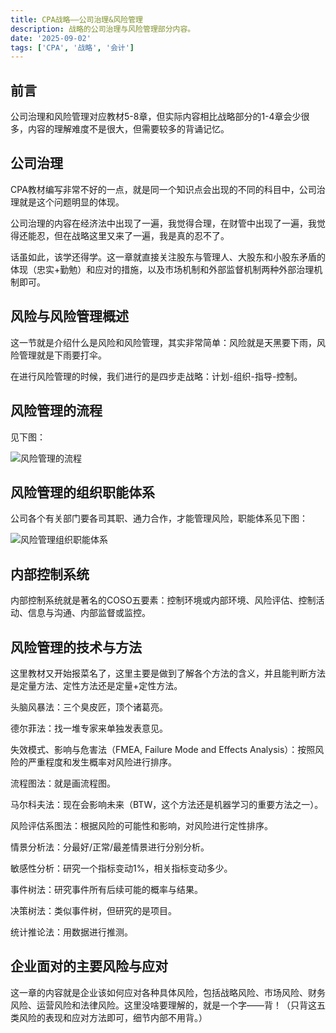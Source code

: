 ```yaml
---
title: CPA战略——公司治理&风险管理
description: 战略的公司治理与风险管理部分内容。
date: '2025-09-02'
tags: ['CPA', '战略', '会计']
---
```


## 前言

公司治理和风险管理对应教材5-8章，但实际内容相比战略部分的1-4章会少很多，内容的理解难度不是很大，但需要较多的背诵记忆。

## 公司治理

CPA教材编写非常不好的一点，就是同一个知识点会出现的不同的科目中，公司治理就是这个问题明显的体现。

公司治理的内容在经济法中出现了一遍，我觉得合理，在财管中出现了一遍，我觉得还能忍，但在战略这里又来了一遍，我是真的忍不了。

话虽如此，该学还得学。这一章就直接关注股东与管理人、大股东和小股东矛盾的体现（忠实+勤勉）和应对的措施，以及市场机制和外部监督机制两种外部治理机制即可。

## 风险与风险管理概述

这一节就是介绍什么是风险和风险管理，其实非常简单：风险就是天黑要下雨，风险管理就是下雨要打伞。

在进行风险管理的时候，我们进行的是四步走战略：计划-组织-指导-控制。

## 风险管理的流程

见下图：

<div style={{ display: 'flex', justifyContent: 'center', margin: '20px 0' }}>
  <img
    src="/images/blog/CPA-Strategy-Implementation/1.webp"
    alt="风险管理的流程"
    style={{ maxWidth: '100%', height: 'auto' }}
  />
</div>

## 风险管理的组织职能体系

公司各个有关部门要各司其职、通力合作，才能管理风险，职能体系见下图：

<div style={{ display: 'flex', justifyContent: 'center', margin: '20px 0' }}>
  <img
    src="/images/blog/CPA-Strategy-Implementation/2.webp"
    alt="风险管理组织职能体系"
    style={{ maxWidth: '100%', height: 'auto' }}
  />
</div>

## 内部控制系统

内部控制系统就是著名的COSO五要素：控制环境或内部环境、风险评估、控制活动、信息与沟通、内部监督或监控。

## 风险管理的技术与方法

这里教材又开始报菜名了，这里主要是做到了解各个方法的含义，并且能判断方法是定量方法、定性方法还是定量+定性方法。

头脑风暴法：三个臭皮匠，顶个诸葛亮。

德尔菲法：找一堆专家来单独发表意见。

失效模式、影响与危害法（FMEA, Failure Mode and Effects Analysis）：按照风险的严重程度和发生概率对风险进行排序。

流程图法：就是画流程图。

马尔科夫法：现在会影响未来（BTW，这个方法还是机器学习的重要方法之一）。

风险评估系图法：根据风险的可能性和影响，对风险进行定性排序。

情景分析法：分最好/正常/最差情景进行分别分析。

敏感性分析：研究一个指标变动1%，相关指标变动多少。

事件树法：研究事件所有后续可能的概率与结果。

决策树法：类似事件树，但研究的是项目。

统计推论法：用数据进行推测。

## 企业面对的主要风险与应对

这一章的内容就是企业该如何应对各种具体风险，包括战略风险、市场风险、财务风险、运营风险和法律风险。这里没啥要理解的，就是一个字——背！（只背这五类风险的表现和应对方法即可，细节内部不用背。）
